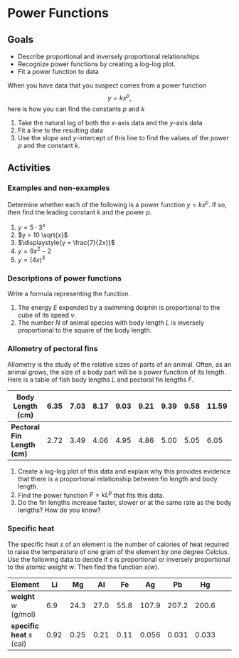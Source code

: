 # Power Functions


## Goals

* Describe proportional and inversely proportional relationships
* Recognize power functions by creating a log-log plot.
* Fit a power function to data

When you have data that you suspect comes from a power function 
$$y=k x^p,$$ 
here is how you can find the constants $p$ and $k$

1. Take the natural log of both the $x$-axis data and the $y$-axis data
2. Fit a line to the resulting data 
3. Use the slope and $y$-intercept of this line to find the values of the power $p$ and the constant $k$.

## Activities

### Examples and non-examples

Determine whether each of the following is a power function $y=k x^p$. If so, then find the leading constant $k$ and the power $p$. 


1. $y=5 \cdot 3^x$
2. $y = 10 \sqrt{x}$
3. $\displaystyle{y = \frac{7}{2x}}$
4. $y = 9x^2 -2$
5. $y = (4x)^3$

### Descriptions of power functions

Write a formula representing the function.

1. The energy $E$ expended by a swimming dolphin is proportional to the cube of its speed $v$.
2. The number $N$ of animal species with body length $L$ is inversely proportional to the square of the body length.



### Allometry of pectoral fins

Allometry is the study of the relative sizes of parts of an animal.  Often, as an animal grows, the size of a body part will be a power function of its length. Here is a table of fish body lengths $L$ and pectoral fin lengths $F$.

**Body Length (cm)**   | 6.35 | 7.03 | 8.17 | 9.03 | 9.21 | 9.39 | 9.58 | 11.59 
-------|-------|-------|-------|-------|-------|-------|-------|-------|-------|-------
**Pectoral Fin Length (cm)** | 2.72 | 3.49 | 4.06 | 4.95 | 4.86 | 5.00 | 5.05 | 6.05


1. Create a log-log plot of this data and explain why this provides evidence that there is a proportional relationship between fin length and body length.
2. Find the power function $F = k L^p$ that fits this data.
3. Do the fin lengths increase faster, slower or at the same rate as the body lengths? How do you know?

### Specific heat

The specific heat $s$ of an element is the number of calories of heat required to raise the temperature of one gram of the element by one degree Celcius. Use the following data to decide if $s$ is proportional or inversely proportional to the atomic weight $w$. Then find the function $s(w)$.

**Element**   | Li | Mg | Al | Fe | Ag | Pb | Hg 
-------|-------|-------|-------|-------|-------|-------|-------|-------
**weight** $w$ (g/mol) | 6.9 | 24.3 | 27.0 | 55.8 | 107.9 | 207.2 | 200.6 
**specific heat** $s$ (cal) | 0.92  | 0.25 | 0.21 | 0.11 | 0.056 | 0.031 | 0.033 


<!--
## Solutions

### Examples and non-examples

1. $y=5 \cdot 3^x \quad$ No, this is an exponential function.
2. $y = 10 x^{1/2} \quad$ Yes.
3. $\displaystyle{y = \frac{7}{2} x^{-1}} \quad$ Yes.
4. $y = 9x^2 -2 \quad$ No because it has a constant term.
5. $y = (4x)^3 = 64x^3\quad$ Yes.

### Descriptions of power functions

Write a formula representing the function.

1. $E = k v^3$
2. $N = k L^{-2}$

### Allometry of pectoral fins

You can find my [desmos calculations here](https://www.desmos.com/calculator/rtmpxre4l4). 

1. The log-log plot looks pretty linear. So the original function could be a power function.
2. Fitting $\ln(F) \sim p \ln(L) + c$ gives $p=1.32$ and $c=-1.37$. Therefore $k=e^c=0.255$ and the power function is
$$
F = 0.255 L^{1.32}.
$$
3. Since $p>1$, the fin lengths increase faster than the body length. This makes sense to me, since those fins have to push around all of that mass (which grows faster than the length, too).

### Specific heat

Here are [my desmos calculations](https://www.desmos.com/calculator/mkpxf7fnaf).

The log-log plot looks linear with a negative slope. So the specific heat is inversely proportional to atomic weight. Fitting $\ln(s) = p \ln(w) + c$ gives $p=-0.985$ and $c=1.760$. Therefore $k=e^{1.76} = 5.812$. So our power function is
$$
s = 5.812 w^{-0.985}.
$$

-->

